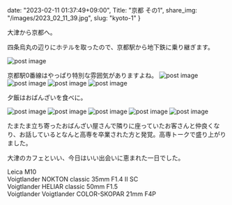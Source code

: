 date: "2023-02-11 01:37:49+09:00",
Title: "京都 その1",
share_img: "/images/2023_02_11_39.jpg",
slug: "kyoto-1"
}

大津から京都へ。

四条烏丸の辺りにホテルを取ったので、京都駅から地下鉄に乗り継ぎます。

<img src="/images/2023_02_11_39.jpg" alt="post image" />

<span className="caption">京都駅0番線はやっぱり特別な雰囲気がありますよね。</span>
<img src="/images/2023_02_11_40.jpg" alt="post image" />
<img src="/images/2023_02_11_41.jpg" alt="post image" />
<img src="/images/2023_02_11_42.jpg" alt="post image" />
<img src="/images/2023_02_11_43.jpg" alt="post image" />

夕飯はおばんざいを食べに。

<img src="/images/2023_02_11_44.jpg" alt="post image" />
<img src="/images/2023_02_11_45.jpg" alt="post image" />
<img src="/images/2023_02_11_46.jpg" alt="post image" />
<img src="/images/2023_02_11_47.jpg" alt="post image" />
<img src="/images/2023_02_11_48.jpg" alt="post image" />

たまたま立ち寄ったおばんざい屋さんで隣りに座っていたお客さんと仲良くなり、お話しているとなんと高専を卒業された方と発覚。高専トークで盛り上がりました。

大津のカフェといい、今日はいい出会いに恵まれた一日でした。

Leica M10<br />
Voigtlander NOKTON classic 35mm F1.4 Ⅱ SC<br />
Voigtlander HELIAR classic 50mm F1.5<br />
Voigtlander Voigtlander COLOR-SKOPAR 21mm F4P
